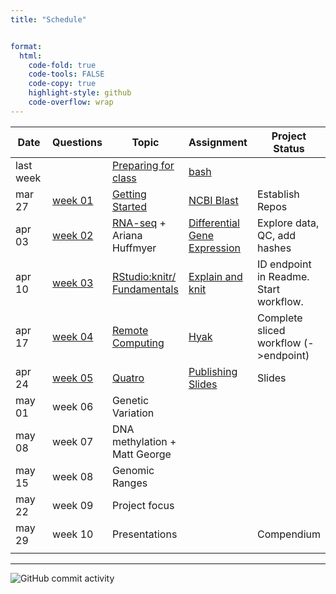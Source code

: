 ```yaml
---
title: "Schedule"


format:
  html:
    code-fold: true
    code-tools: FALSE
    code-copy: true
    highlight-style: github
    code-overflow: wrap
---
```


| Date      | Questions                       | Topic                                                  | Assignment                                             | Project Status                         |
|--------------|--------------|----------------|----------------|--------------|
| last week |                                 | [Preparing for class](lectures/00-before.qmd)          | [bash](assignments/00-bash.qmd)                        |                                        |
| mar 27    | [week 01](questions/week01.md)  | [Getting Started](lectures/01-start-up.qmd)            | [NCBI Blast](assignments/01-blast.qmd)                 | Establish Repos                        |
| apr 03    | [week 02](questions/week02.qmd) | [RNA-seq](lectures/02-rna-seq.qmd) + Ariana Huffmyer   | [Differential Gene Expression](assignments/02-DGE.qmd) | Explore data, QC, add hashes           |
| apr 10    | [week 03](questions/week03.qmd) | [RStudio:knitr/ Fundamentals](lectures/03-rstudio.qmd) | [Explain and knit](assignments/03-knit.qmd)            | ID endpoint in Readme. Start workflow. |
| apr 17    | [week 04](questions/week04.qmd) | [Remote Computing](lectures/04-remote.qmd)             | [Hyak](assignments/04-hyak.qmd)                        | Complete sliced workflow (-\>endpoint) |
| apr 24    | [week 05](questions/week05.qmd) | [Quatro](lectures/05-knit_slides.qmd)                  | [Publishing Slides](assignments/05-slidedeck.qmd)      | Slides                                 |
| may 01    | week 06                         | Genetic Variation                                      |                                                        |                                        |
| may 08    | week 07                         | DNA methylation + Matt George                          |                                                        |                                        |
| may 15    | week 08                         | Genomic Ranges                                         |                                                        |                                        |
| may 22    | week 09                         | Project focus                                          |                                                        |                                        |
| may 29    | week 10                         | Presentations                                          |                                                        | Compendium                             |
|           |                                 |                                                        |                                                        |                                        |

------------------------------------------------------------------------

<img src="https://img.shields.io/github/commit-activity/w/sr320/course-FISH546-2023" alt="GitHub commit activity"/>
